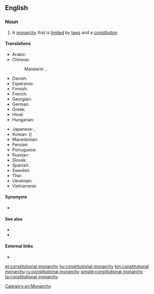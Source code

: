 ==English==

===Noun===
{{en-noun|head=[[constitutional]] [[monarchy]]|constitutional monarchies}}

# A [[monarchy]] that is [[limit]]ed by [[law]]s and a [[constitution]].

====Translations====
{{trans-top|monarchy limited by laws and a constitution}}
* Arabic: {{t|ar|مَلِكِيَّة دُسْتُورِيَّة|f|tr=malikiyya dustūriyya}}
* Chinese:
*: Mandarin: {{t+|cmn|君主立憲制|sc=Hani}}, {{t+|cmn|君主立宪制|tr=jūnzhǔ lìxiànzhì|sc=Hani}}
* Danish: {{t|da|konstitutionelt monarki|n}}
* Esperanto: {{t|eo|konstitucia monarkio}}
* Finnish: {{t|fi|perustuslaillinen monarkia}}
* French: {{t+|fr|monarchie constitutionnelle|f}}
* Georgian: {{t|ka|კონსტიტუციური მონარქია|sc=Geor}}
* German: {{t+|de|konstitutionelle Monarchie|f}}
* Greek: {{t|el|συνταγματική μοναρχία|f}}
* Hindi: {{t-needed|hi}}
* Hungarian: {{t+|hu|alkotmányos monarchia}}
{{trans-mid}}
* Japanese: {{t+|ja|立憲君主制|tr=りっけんくんしゅせい, rikken kunshusei}}, {{t|ja|立憲君主政体|tr=りっけんくんしゅせいたい, rikken kunshuseitai}}
* Korean: {{t+|ko|입헌 군주제|tr=ibheon gunjuje}} ({{t|ko|立憲君主制}})
* Macedonian: {{t|mk|уставна монархија|f}}
* Persian: {{t-needed|fa}}
* Portuguese: {{t|pt|monarquia constitucional|f}}
* Russian: {{t|ru|конституцио́нная мона́рхия|f}}
* Slovak: {{t|sk|konštitučná monarchia|f}}
* Spanish: {{t|es|monarquía constitucional|f}}
* Swedish: {{t|sv|konstitutionell monarki|c}}
* Thai: {{t|th|ราชาธิปไตยภายใต้รัฐธรรมนูญ|tr=rachathipatai phai tai ratthathammanun|sc=Thai}}
* Ukrainian: {{t-needed|uk}}
* Vietnamese: {{t-needed|vi}}
{{trans-bottom}}

====Synonyms====
* {{l|en|limited monarchy}}

====See also====
* {{l|en|monarchy}}
* {{l|en|government}}

====External links====
* {{pedialite}}

[[Category:en:Monarchy]]

[[et:constitutional monarchy]]
[[hu:constitutional monarchy]]
[[km:constitutional monarchy]]
[[ru:constitutional monarchy]]
[[simple:constitutional monarchy]]
[[ta:constitutional monarchy]]